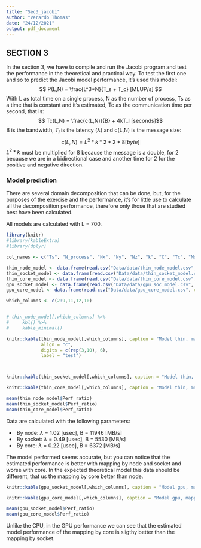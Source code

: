 ```yaml
---
title: "Sec3_jacobi"
author: "Verardo Thomas"
date: "24/12/2021"
output: pdf_document
---
```


## SECTION 3

In the section 3, we have to compile and run the Jacobi program and test the performance in the theoretical and practical way. To test the first one and so to predict the Jacobi model performance, it's used this model: 
$$ P(L,N) = \frac{L^3*N}{T_s + T_c} [MLUP/s] $$
With L as total time on a single process, N as the number of process, Ts as a time that is constant and it's estimated, Tc as the communication time per second, that is:
$$ Tc(L,N) = \frac{c(L,N)}{B} + 4kT_l [seconds]$$
B is the bandwidth, $T_l$ is the latency ($\lambda$) and c(L,N) is the message size:
$$ c(L,N) = L^2*k*2*2*8 [byte] $$
$L^2 * k$ must be multiplied for 8 because the message is a double, for 2 because we are in a bidirectional case and another time for 2 for the positive and negative direction.

### Model prediction

There are several domain decomposition that can be done, but, for the purposes of the exercise and the performance, it's for little use to calculate all the decomposition performance, therefore only those that are studied best have been calculated.

All models are calculated with L = 700.



```r
library(knitr)
#library(kableExtra)
#library(dplyr)

col_names <- c("Ts", "N_process", "Nx", "Ny", "Nz", "k", "C", "Tc", "Model_perf", "Perf_ratio", "Real_perf", "Elapsed_time", "L", "lat", "B")

thin_node_model <- data.frame(read.csv("Data/data/thin_node_model.csv", col.names = col_names))
thin_socket_model <- data.frame(read.csv("Data/data/thin_socket_model.csv", col.names = col_names))
thin_core_model <- data.frame(read.csv("Data/data/thin_core_model.csv", col.names = col_names))
gpu_socket_model <- data.frame(read.csv("Data/data/gpu_soc_model.csv", col.names = col_names))
gpu_core_model <- data.frame(read.csv("Data/data/gpu_core_model.csv", col.names = col_names))

which_columns <- c(2:9,11,12,10)


# thin_node_model[,which_columns] %>%
#     kbl() %>%
#     kable_minimal()

knitr::kable(thin_node_model[,which_columns], caption = "Model thin, mapping by node ",
             align = "c",
             digits = c(rep(3,10), 6),
             label = "test")




```


```r
knitr::kable(thin_socket_model[,which_columns], caption = "Model thin, mapping by socket", align = "c", digits = c(rep(3,10), 6))

```

```r
knitr::kable(thin_core_model[,which_columns], caption = "Model thin, mapping by core", align = "c", digits = c(rep(3,10), 6))

```


```r

mean(thin_node_model$Perf_ratio)
mean(thin_socket_model$Perf_ratio)
mean(thin_core_model$Perf_ratio)

```
Data are calculated with the following parameters:

* \ By node: $\lambda$ = 1.02 [usec], B = 11946 [MB/s]
* \ By socket: $\lambda$ = 0.49 [usec], B = 5530 [MB/s]
* \ By core: $\lambda$ = 0.22 [usec], B = 6372 [MB/s]


The model performed seems accurate, but you can notice that the estimated performance is better with mapping by node and socket and worse with core. In the expected theoretical model this data should be different, that us the mapping by core better than node.




```r
knitr::kable(gpu_socket_model[,which_columns], caption = "Model gpu, mapping by socket", align = "c", digits = c(rep(3,10), 6))

```

```r
knitr::kable(gpu_core_model[,which_columns], caption = "Model gpu, mapping by core", align = "c", digits = c(rep(3,10), 6))
```

```r
mean(gpu_socket_model$Perf_ratio)
mean(gpu_core_model$Perf_ratio)
```

Unlike the CPU, in the GPU performance we can see that the estimated model performance of the mapping by core is sligthy better than the mapping by socket. 

```r

```

```r

```
